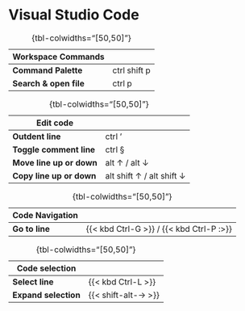 # Visual Studio Code
 
Workspace Commands       | 
-------------------------|-----
**Command Palette**      | ctrl shift p
**Search & open file**   | ctrl p

:  {tbl-colwidths="[50,50]"}

Edit code                | 
-------------------------|-----
**Outdent line**         | ctrl '
**Toggle comment line**  | ctrl §
**Move line up or down** | alt &uarr; / alt &darr;
**Copy line up or down** | alt shift &uarr; / alt shift &darr;

:  {tbl-colwidths="[50,50]"}

Code Navigation          | 
-------------------------|-----
**Go to line**           | {{< kbd Ctrl-G >}} / {{< kbd Ctrl-P :>}}

:  {tbl-colwidths="[50,50]"}

Code selection           | 
-------------------------|-----
**Select line**          | {{< kbd Ctrl-L >}}
**Expand selection**     | {{< shift-alt-&rarr; >}}

:  {tbl-colwidths="[50,50]"}
